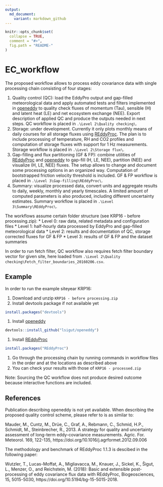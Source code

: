 ```yaml
---
output:
  md_document:
    variant: markdown_github
---
```


<!-- README.md is generated from README.Rmd. Please edit that file -->

```r
knitr::opts_chunk$set(
  collapse = TRUE,
  comment = "#>",
  fig.path = "README-"
)
```

# EC_workflow

The proposed workflow allows to process eddy covariance data with single 
processing chain consisting of four stages:

1. Quality control (QC): load the EddyPro output and gap-filled meteorological 
data and apply automated tests and filters implemented in 
[openeddy](https://github.com/lsigut/openeddy) to quality check fluxes of 
momentum (Tau), sensible (H) and latent heat (LE) and net ecosystem exchange 
(NEE). Export description of applied QC and produce the outputs needed in next 
steps. QC workflow is placed in `.\Level 2\Quality checking\`.
1. Storage: under development. Currently it only plots monthly means of daily
courses for all storage fluxes using 
[REddyProc](https://github.com/bgctw/REddyProc). The plan is to include 
processing of temperature, RH and CO2 profiles and computation of storage fluxes 
with support for 1 Hz measurements. Storage workflow is placed in 
`.\Level 2\Storage flux\`.
1. Gap-filling and flux partitioning (GF & FP): combine utilities of 
[REddyProc](https://github.com/bgctw/REddyProc) and 
[openeddy](https://github.com/lsigut/openeddy) to gap-fill (H, LE, NEE), 
partition (NEE) and visualize (H, LE, NEE) fluxes. The setup allows to change
and document some processing options in an organized way. Computation of 
bootstrapped friction velocity threshold is included. GF & FP workflow is placed 
in `.\Level 3\Gap-filling\REddyProc\`.
1. Summary: visualize processed data, convert units and aggregate results to
daily, weekly, monthly and yearly timescales. A limited amount of computed
parameters is also produced, including different uncertainty estimates. Summary 
workflow is placed in `.\Level 3\Summary\REddyProc\`.

The workflows assume certain folder structure 
(see KRP16 - before processing.zip):
* Level 0: raw data, related metadata and configuration files
* Level 1: half-hourly data processed by EddyPro and gap-filled meteorological
data
* Level 2: results and documentation of QC, storage corrected fluxes for 
GF & FP
* Level 3: results of GF & FP and the dataset summaries

In order to run fetch filter, QC workflow
also requires fetch filter boundary vector for given site, here loaded from 
`.\Level 2\Quality checking\Fetch_filter_boundaries_20160206.csv`.

## Example

In order to run the example siteyear KRP16:

1. Download and unzip `KRP16 - before processing.zip`
1. Install devtools package if not available yet
```r
install.packages("devtools")
```
1. Install [openeddy](https://github.com/lsigut/openeddy)
```r
devtools::install_github("lsigut/openeddy")
```
1. Install [REddyProc](https://github.com/bgctw/REddyProc)
```r
install.packages("REddyProc")
```
1. Go through the processing chain by running commands in workflow files 
in the order and at the locations as described above
1. You can check your results with those of `KRP16 - processed.zip`

Note: Sourcing the QC workflow does not produce desired outcome because
interactive functions are included.

## References

Publication describing openeddy is not yet available. When describing 
the proposed quality control scheme, please refer to is as similar to:

Mauder, M., Cuntz, M., Drüe, C., Graf, A., Rebmann, C., Schmid, H.P., 
Schmidt, M., Steinbrecher, R., 2013. A strategy for quality and uncertainty 
assessment of long-term eddy-covariance measurements. Agric. For. Meteorol. 
169, 122-135, https://doi.org/10.1016/j.agrformet.2012.09.006

The methodology and benchmark of REddyProc 1.1.3 is descibed in the following 
paper:

Wutzler, T., Lucas-Moffat, A., Migliavacca, M., Knauer, J., Sickel, K., 
Šigut, L., Menzer, O., and Reichstein, M. (2018): Basic and extensible 
post-processing of eddy covariance flux data with REddyProc, Biogeosciences, 
15, 5015-5030, https://doi.org/10.5194/bg-15-5015-2018.